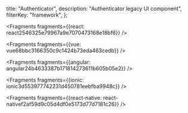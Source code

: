   title: "Authenticator",
  description: "Authenticator legacy UI component",
  filterKey: "framework",
};






<Fragments fragments={{react: react2546325e79967a9e7070473168e18bf6}} />



<Fragments fragments={{vue: vue68bbc3166350c9c1424b73eda463cedb}} />



<Fragments fragments={{angular: angular24b4633387b171814273611b605b05e2}} />



<Fragments fragments={{ionic: ionic3d553977742231d450781eebfba9948c}} />



<Fragments fragments={{react-native: react-nativef2af59d9c05d4df0e5173d77d7181c26}} />
